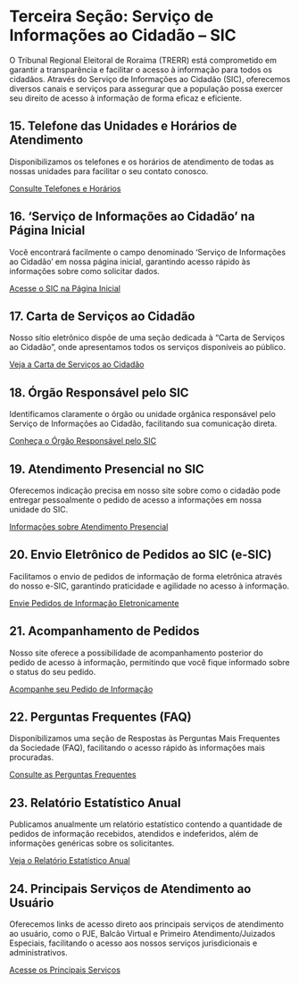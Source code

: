 # Terceira Seção: Serviço de Informações ao Cidadão – SIC

O Tribunal Regional Eleitoral de Roraima (TRERR) está comprometido em garantir a transparência e facilitar o acesso à informação para todos os cidadãos. Através do Serviço de Informações ao Cidadão (SIC), oferecemos diversos canais e serviços para assegurar que a população possa exercer seu direito de acesso à informação de forma eficaz e eficiente.

## 15. Telefone das Unidades e Horários de Atendimento

Disponibilizamos os telefones e os horários de atendimento de todas as nossas unidades para facilitar o seu contato conosco.

[Consulte Telefones e Horários](00.diversos/pagina.em.construcao.qmd)  
<!-- Endereço original: 03.sic/15.telefones.horarios.qmd -->

## 16. 'Serviço de Informações ao Cidadão' na Página Inicial

Você encontrará facilmente o campo denominado ‘Serviço de Informações ao Cidadão’ em nossa página inicial, garantindo acesso rápido às informações sobre como solicitar dados.

[Acesse o SIC na Página Inicial](00.diversos/pagina.em.construcao.qmd)  
<!-- Endereço original: 03.sic/16.sic.pagina.inicial.qmd -->

## 17. Carta de Serviços ao Cidadão

Nosso sítio eletrônico dispõe de uma seção dedicada à "Carta de Serviços ao Cidadão", onde apresentamos todos os serviços disponíveis ao público.

[Veja a Carta de Serviços ao Cidadão](00.diversos/pagina.em.construcao.qmd)  
<!-- Endereço original: 03.sic/17.carta.servicos.qmd -->

## 18. Órgão Responsável pelo SIC

Identificamos claramente o órgão ou unidade orgânica responsável pelo Serviço de Informações ao Cidadão, facilitando sua comunicação direta.

[Conheça o Órgão Responsável pelo SIC](00.diversos/pagina.em.construcao.qmd)  
<!-- Endereço original: 03.sic/18.orgao.responsavel.sic.qmd -->

## 19. Atendimento Presencial no SIC

Oferecemos indicação precisa em nosso site sobre como o cidadão pode entregar pessoalmente o pedido de acesso a informações em nossa unidade do SIC.

[Informações sobre Atendimento Presencial](00.diversos/pagina.em.construcao.qmd)  
<!-- Endereço original: 03.sic/19.atendimento.presencial.qmd -->

## 20. Envio Eletrônico de Pedidos ao SIC (e-SIC)

Facilitamos o envio de pedidos de informação de forma eletrônica através do nosso e-SIC, garantindo praticidade e agilidade no acesso à informação.

[Envie Pedidos de Informação Eletronicamente](00.diversos/pagina.em.construcao.qmd)  
<!-- Endereço original: 03.sic/20.esic.qmd -->

## 21. Acompanhamento de Pedidos

Nosso site oferece a possibilidade de acompanhamento posterior do pedido de acesso à informação, permitindo que você fique informado sobre o status do seu pedido.

[Acompanhe seu Pedido de Informação](00.diversos/pagina.em.construcao.qmd)  
<!-- Endereço original: 03.sic/21.acompanhamento.pedidos.qmd -->

## 22. Perguntas Frequentes (FAQ)

Disponibilizamos uma seção de Respostas às Perguntas Mais Frequentes da Sociedade (FAQ), facilitando o acesso rápido às informações mais procuradas.

[Consulte as Perguntas Frequentes](00.diversos/pagina.em.construcao.qmd)  
<!-- Endereço original: 03.sic/22.faq.qmd -->

## 23. Relatório Estatístico Anual

Publicamos anualmente um relatório estatístico contendo a quantidade de pedidos de informação recebidos, atendidos e indeferidos, além de informações genéricas sobre os solicitantes.

[Veja o Relatório Estatístico Anual](00.diversos/pagina.em.construcao.qmd)  
<!-- Endereço original: 03.sic/23.relatorio.estatistico.qmd -->

## 24. Principais Serviços de Atendimento ao Usuário

Oferecemos links de acesso direto aos principais serviços de atendimento ao usuário, como o PJE, Balcão Virtual e Primeiro Atendimento/Juizados Especiais, facilitando o acesso aos nossos serviços jurisdicionais e administrativos.

[Acesse os Principais Serviços](00.diversos/pagina.em.construcao.qmd)  
<!-- Endereço original: 03.sic/24.servicos.atendimento.qmd -->